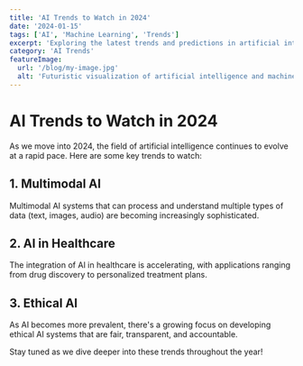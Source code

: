 ```yaml
---
title: 'AI Trends to Watch in 2024'
date: '2024-01-15'
tags: ['AI', 'Machine Learning', 'Trends']
excerpt: 'Exploring the latest trends and predictions in artificial intelligence for 2024.'
category: 'AI Trends'
featureImage:
  url: '/blog/my-image.jpg'
  alt: 'Futuristic visualization of artificial intelligence and machine learning trends'
---
```


# AI Trends to Watch in 2024

As we move into 2024, the field of artificial intelligence continues to evolve at a rapid pace. Here are some key trends to watch:

## 1. Multimodal AI

Multimodal AI systems that can process and understand multiple types of data (text, images, audio) are becoming increasingly sophisticated.

## 2. AI in Healthcare

The integration of AI in healthcare is accelerating, with applications ranging from drug discovery to personalized treatment plans.

## 3. Ethical AI

As AI becomes more prevalent, there's a growing focus on developing ethical AI systems that are fair, transparent, and accountable.

Stay tuned as we dive deeper into these trends throughout the year!

